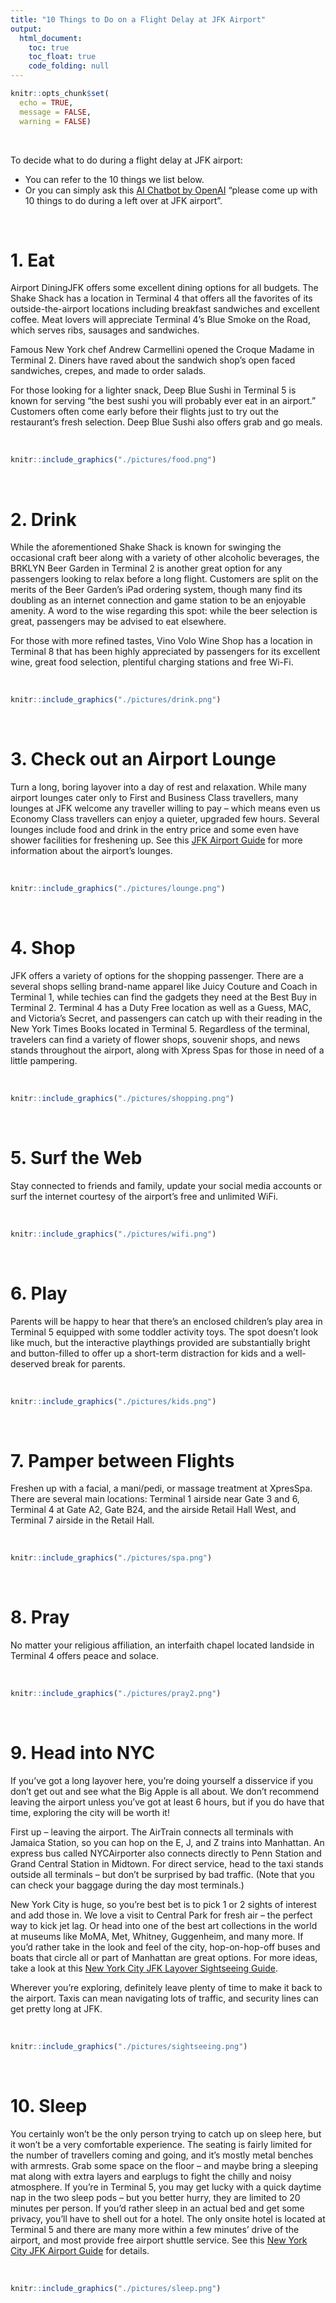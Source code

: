 ```yaml
---
title: "10 Things to Do on a Flight Delay at JFK Airport"
output: 
  html_document:
    toc: true
    toc_float: true
    code_folding: null
---
```


```r
knitr::opts_chunk$set(
  echo = TRUE,
  message = FALSE,
  warning = FALSE)
```

&nbsp;

To decide what to do during a flight delay at JFK airport:

* You can refer to the 10 things we list below.
* Or you can simply ask this [AI Chatbot by OpenAI](https://chat.openai.com/chat) "please come up with 10 things to do during a left over at JFK airport".

<br>

# 1. Eat


Airport DiningJFK offers some excellent dining options for all budgets. The Shake Shack has a location in Terminal 4 that offers all the favorites of its outside-the-airport locations including breakfast sandwiches and excellent coffee. Meat lovers will appreciate Terminal 4’s Blue Smoke on the Road, which serves ribs, sausages and sandwiches.

Famous New York chef Andrew Carmellini opened the Croque Madame in Terminal 2. Diners have raved about the sandwich shop’s open faced sandwiches, crepes, and made to order salads.

For those looking for a lighter snack, Deep Blue Sushi in Terminal 5 is known for serving “the best sushi you will probably ever eat in an airport.” Customers often come early before their flights just to try out the restaurant’s fresh selection. Deep Blue Sushi also offers grab and go meals.

<br>

```r
knitr::include_graphics("./pictures/food.png")
```

<br>

# 2. Drink


While the aforementioned Shake Shack is known for swinging the occasional craft beer along with a variety of other alcoholic beverages, the BRKLYN Beer Garden in Terminal 2 is another great option for any passengers looking to relax before a long flight. Customers are split on the merits of the Beer Garden’s iPad ordering system, though many find its doubling as an internet connection and game station to be an enjoyable amenity. A word to the wise regarding this spot: while the beer selection is great, passengers may be advised to eat elsewhere.

For those with more refined tastes, Vino Volo Wine Shop has a location in Terminal 8 that has been highly appreciated by passengers for its excellent wine, great food selection, plentiful charging stations and free Wi-Fi.

<br>

```r
knitr::include_graphics("./pictures/drink.png")
```

<br>

# 3. Check out an Airport Lounge


Turn a long, boring layover into a day of rest and relaxation. While many airport lounges cater only to First and Business Class travellers, many lounges at JFK welcome any traveller willing to pay – which means even us Economy Class travellers can enjoy a quieter, upgraded few hours. Several lounges include food and drink in the entry price and some even have shower facilities for freshening up. See this [JFK Airport Guide](https://www.sleepinginairports.net/guides/new-york-city-jfk-airport-guide.htm#lounges) for more information about the airport’s lounges.

<br>

```r
knitr::include_graphics("./pictures/lounge.png")
```

<br>

# 4. Shop


JFK offers a variety of options for the shopping passenger. There are a several shops selling brand-name apparel like Juicy Couture and Coach in Terminal 1, while techies can find the gadgets they need at the Best Buy in Terminal 2. Terminal 4 has a Duty Free location as well as a Guess, MAC, and Victoria’s Secret, and passengers can catch up with their reading in the New York Times Books located in Terminal 5. Regardless of the terminal, travelers can find a variety of flower shops, souvenir shops, and news stands throughout the airport, along with Xpress Spas for those in need of a little pampering.

<br>

```r
knitr::include_graphics("./pictures/shopping.png")
```

<br>

# 5. Surf the Web


Stay connected to friends and family, update your social media accounts or surf the internet courtesy of the airport’s free and unlimited WiFi.

<br>

```r
knitr::include_graphics("./pictures/wifi.png")
```

<br>

# 6. Play


Parents will be happy to hear that there’s an enclosed children’s play area in Terminal 5 equipped with some toddler activity toys. The spot doesn’t look like much, but the interactive playthings provided are substantially bright and button-filled to offer up a short-term distraction for kids and a well-deserved break for parents.

<br>

```r
knitr::include_graphics("./pictures/kids.png")
```

<br>

# 7. Pamper between Flights


Freshen up with a facial, a mani/pedi, or massage treatment at XpresSpa. There are several main locations: Terminal 1 airside near Gate 3 and 6, Terminal 4 at Gate A2, Gate B24, and the airside Retail Hall West, and Terminal 7 airside in the Retail Hall.

<br>

```r
knitr::include_graphics("./pictures/spa.png")
```

<br>

# 8. Pray


No matter your religious affiliation, an interfaith chapel located landside in Terminal 4 offers peace and solace.

<br>

```r
knitr::include_graphics("./pictures/pray2.png")
```

<br>

# 9. Head into NYC


If you’ve got a long layover here, you’re doing yourself a disservice if you don’t get out and see what the Big Apple is all about. We don’t recommend leaving the airport unless you’ve got at least 6 hours, but if you do have that time, exploring the city will be worth it!

First up – leaving the airport. The AirTrain connects all terminals with Jamaica Station, so you can hop on the E, J, and Z trains into Manhattan. An express bus called NYCAirporter also connects directly to Penn Station and Grand Central Station in Midtown. For direct service, head to the taxi stands outside all terminals – but don’t be surprised by bad traffic. (Note that you can check your baggage during the day most terminals.)

New York City is huge, so you’re best bet is to pick 1 or 2 sights of interest and add those in. We love a visit to Central Park for fresh air – the perfect way to kick jet lag. Or head into one of the best art collections in the world at museums like MoMA, Met, Whitney, Guggenheim, and many more. If you’d rather take in the look and feel of the city, hop-on-hop-off buses and boats that circle all or part of Manhattan are great options. For more ideas, take a look at this [New York City JFK Layover Sightseeing Guide](https://www.sleepinginairports.net/sightseeing/jfk-airport-layover-sightseeing.htm).

Wherever you’re exploring, definitely leave plenty of time to make it back to the airport. Taxis can mean navigating lots of traffic, and security lines can get pretty long at JFK.

<br>

```r
knitr::include_graphics("./pictures/sightseeing.png")
```

<br>

# 10. Sleep


You certainly won’t be the only person trying to catch up on sleep here, but it won’t be a very comfortable experience. The seating is fairly limited for the number of travellers coming and going, and it’s mostly metal benches with armrests. Grab some space on the floor – and maybe bring a sleeping mat along with extra layers and earplugs to fight the chilly and noisy atmosphere. If you’re in Terminal 5, you may get lucky with a quick daytime nap in the two sleep pods – but you better hurry, they are limited to 20 minutes per person. If you’d rather sleep in an actual bed and get some privacy, you’ll have to shell out for a hotel. The only onsite hotel is located at Terminal 5 and there are many more within a few minutes’ drive of the airport, and most provide free airport shuttle service. See this [New York City JFK Airport Guide](https://www.sleepinginairports.net/guides/new-york-city-jfk-airport-guide.htm#hotels) for details.

<br>

```r
knitr::include_graphics("./pictures/sleep.png")
```

<br>

<div class="tocify-extend-page" data-unique="tocify-extend-page" style="height: 0;"></div>
